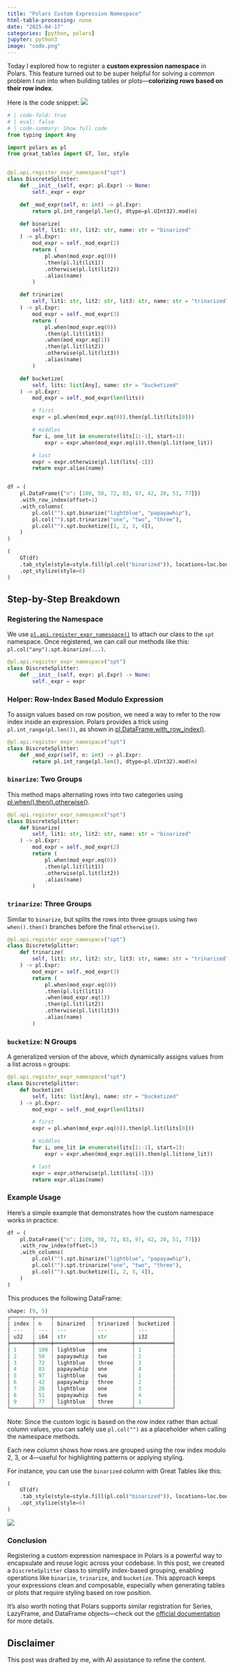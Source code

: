 ```yaml
---
title: "Polars Custom Expression Namespace"
html-table-processing: none
date: "2025-04-17"
categories: [python, polars]
jupyter: python3
image: "code.png"
---
```

Today I explored how to register a **custom expression namespace** in Polars. This feature turned out to be super helpful for solving a common problem I run into when building tables or plots—**colorizing rows based on their row index**.

Here is the code snippet:
![](code.png){fig-align="center" fig-alt="Code Snippet"}
```python
# | code-fold: true
# | eval: false
# | code-summary: Show full code
from typing import Any

import polars as pl
from great_tables import GT, loc, style


@pl.api.register_expr_namespace("spt")
class DiscreteSplitter:
    def __init__(self, expr: pl.Expr) -> None:
        self._expr = expr

    def _mod_expr(self, n: int) -> pl.Expr:
        return pl.int_range(pl.len(), dtype=pl.UInt32).mod(n)

    def binarize(
        self, lit1: str, lit2: str, name: str = "binarized"
    ) -> pl.Expr:
        mod_expr = self._mod_expr(2)
        return (
            pl.when(mod_expr.eq(0))
            .then(pl.lit(lit1))
            .otherwise(pl.lit(lit2))
            .alias(name)
        )

    def trinarize(
        self, lit1: str, lit2: str, lit3: str, name: str = "trinarized"
    ) -> pl.Expr:
        mod_expr = self._mod_expr(3)
        return (
            pl.when(mod_expr.eq(0))
            .then(pl.lit(lit1))
            .when(mod_expr.eq(1))
            .then(pl.lit(lit2))
            .otherwise(pl.lit(lit3))
            .alias(name)
        )

    def bucketize(
        self, lits: list[Any], name: str = "bucketized"
    ) -> pl.Expr:
        mod_expr = self._mod_expr(len(lits))

        # first
        expr = pl.when(mod_expr.eq(0)).then(pl.lit(lits[0]))

        # middles
        for i, one_lit in enumerate(lits[1:-1], start=1):
            expr = expr.when(mod_expr.eq(i)).then(pl.lit(one_lit))

        # last
        expr = expr.otherwise(pl.lit(lits[-1]))
        return expr.alias(name)


df = (
    pl.DataFrame({"n": [100, 50, 72, 83, 97, 42, 20, 51, 77]})
    .with_row_index(offset=1)
    .with_columns(
        pl.col("").spt.binarize("lightblue", "papayawhip"),
        pl.col("").spt.trinarize("one", "two", "three"),
        pl.col("").spt.bucketize([1, 2, 3, 4]),
    )
)

(
    GT(df)
    .tab_style(style=style.fill(pl.col("binarized")), locations=loc.body())
    .opt_stylize(style=6)
)
```

## Step-by-Step Breakdown

### Registering the Namespace
We use [`pl.api.register_expr_namespace()`](https://docs.pola.rs/api/python/stable/reference/api/polars.api.register_expr_namespace.html) to attach our class to the `spt` namespace. Once registered, we can call our methods like this: `pl.col("any").spt.binarize(...)`.
```python
@pl.api.register_expr_namespace("spt")
class DiscreteSplitter:
    def __init__(self, expr: pl.Expr) -> None:
        self._expr = expr
```

### Helper: Row-Index Based Modulo Expression
To assign values based on row position, we need a way to refer to the row index inside an expression. Polars provides a trick using `pl.int_range(pl.len())`, as shown in [pl.DataFrame.with_row_index()](https://docs.pola.rs/api/python/stable/reference/dataframe/api/polars.DataFrame.with_row_index.html).

```python
@pl.api.register_expr_namespace("spt")
class DiscreteSplitter:
    def _mod_expr(self, n: int) -> pl.Expr:
        return pl.int_range(pl.len(), dtype=pl.UInt32).mod(n)
```

### `binarize`: Two Groups
This method maps alternating rows into two categories using [pl.when().then().otherwise()](https://docs.pola.rs/api/python/stable/reference/expressions/api/polars.when.html#polars.when).
```python
@pl.api.register_expr_namespace("spt")
class DiscreteSplitter:
    def binarize(
        self, lit1: str, lit2: str, name: str = "binarized"
    ) -> pl.Expr:
        mod_expr = self._mod_expr(2)
        return (
            pl.when(mod_expr.eq(0))
            .then(pl.lit(lit1))
            .otherwise(pl.lit(lit2))
            .alias(name)
        )
```

### `trinarize`: Three Groups
Similar to `binarize`, but splits the rows into three groups using two `when().then()` branches before the final `otherwise()`.
```python
@pl.api.register_expr_namespace("spt")
class DiscreteSplitter:
    def trinarize(
        self, lit1: str, lit2: str, lit3: str, name: str = "trinarized"
    ) -> pl.Expr:
        mod_expr = self._mod_expr(3)
        return (
            pl.when(mod_expr.eq(0))
            .then(pl.lit(lit1))
            .when(mod_expr.eq(1))
            .then(pl.lit(lit2))
            .otherwise(pl.lit(lit3))
            .alias(name)
        )
```

### `bucketize`: N Groups
A generalized version of the above, which dynamically assigns values from a list across `n` groups:
```python
@pl.api.register_expr_namespace("spt")
class DiscreteSplitter:
    def bucketize(
        self, lits: list[Any], name: str = "bucketized"
    ) -> pl.Expr:
        mod_expr = self._mod_expr(len(lits))

        # first
        expr = pl.when(mod_expr.eq(0)).then(pl.lit(lits[0]))

        # middles
        for i, one_lit in enumerate(lits[1:-1], start=1):
            expr = expr.when(mod_expr.eq(i)).then(pl.lit(one_lit))

        # last
        expr = expr.otherwise(pl.lit(lits[-1]))
        return expr.alias(name)
```

### Example Usage
Here’s a simple example that demonstrates how the custom namespace works in practice:
```python
df = (
    pl.DataFrame({"n": [100, 50, 72, 83, 97, 42, 20, 51, 77]})
    .with_row_index(offset=1)
    .with_columns(
        pl.col("").spt.binarize("lightblue", "papayawhip"),
        pl.col("").spt.trinarize("one", "two", "three"),
        pl.col("").spt.bucketize([1, 2, 3, 4]),
    )
)
```

This produces the following DataFrame:

```python
shape: (9, 5)
┌───────┬─────┬────────────┬────────────┬────────────┐
│ index ┆ n   ┆ binarized  ┆ trinarized ┆ bucketized │
│ ---   ┆ --- ┆ ---        ┆ ---        ┆ ---        │
│ u32   ┆ i64 ┆ str        ┆ str        ┆ i32        │
╞═══════╪═════╪════════════╪════════════╪════════════╡
│ 1     ┆ 100 ┆ lightblue  ┆ one        ┆ 1          │
│ 2     ┆ 50  ┆ papayawhip ┆ two        ┆ 2          │
│ 3     ┆ 72  ┆ lightblue  ┆ three      ┆ 3          │
│ 4     ┆ 83  ┆ papayawhip ┆ one        ┆ 4          │
│ 5     ┆ 97  ┆ lightblue  ┆ two        ┆ 1          │
│ 6     ┆ 42  ┆ papayawhip ┆ three      ┆ 2          │
│ 7     ┆ 20  ┆ lightblue  ┆ one        ┆ 3          │
│ 8     ┆ 51  ┆ papayawhip ┆ two        ┆ 4          │
│ 9     ┆ 77  ┆ lightblue  ┆ three      ┆ 1          │
└───────┴─────┴────────────┴────────────┴────────────┘
```
Note: Since the custom logic is based on the row index rather than actual column values, you can safely use `pl.col("")` as a placeholder when calling the namespace methods.

Each new column shows how rows are grouped using the row index modulo 2, 3, or 4—useful for highlighting patterns or applying styling.

For instance, you can use the `binarized` column with Great Tables like this:
```python
(
    GT(df)
    .tab_style(style=style.fill(pl.col("binarized")), locations=loc.body())
    .opt_stylize(style=6)
)
```
![](gt.png){fig-align="center" fig-alt="Table with alternating row colors"}

### Conclusion
Registering a custom expression namespace in Polars is a powerful way to encapsulate and reuse logic across your codebase. In this post, we created a `DiscreteSplitter` class to simplify index-based grouping, enabling operations like `binarize`, `trinarize`, and `bucketize`. This approach keeps your expressions clean and composable, especially when generating tables or plots that require styling based on row position.

It’s also worth noting that Polars supports similar registration for Series, LazyFrame, and DataFrame objects—check out the [official documentation](https://docs.pola.rs/api/python/stable/reference/api.html) for more details.

::: {.callout-warning}
# Disclaimer
This post was drafted by me, with AI assistance to refine the content.
::: 


